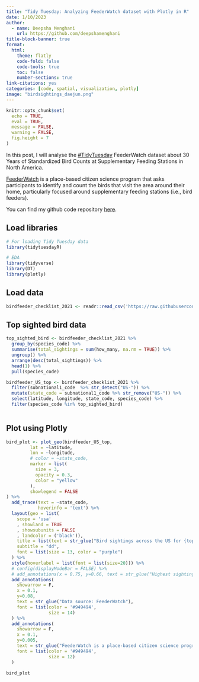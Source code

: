 ```yaml
---
title: "Tidy Tuesday: Analyzing FeederWatch dataset with Plotly in R"
date: 1/10/2023
author:
  - name: Deepsha Menghani 
    url: https://github.com/deepshamenghani
title-block-banner: true
format:
  html:
    theme: flatly
    code-fold: false
    code-tools: true
    toc: false
    number-sections: true
link-citations: yes
categories: [code, spatial, visualization, plotly]
image: "birdsightings_daejun.png"
---
```


```r
knitr::opts_chunk$set(
  echo = TRUE,
  eval = TRUE,
  message = FALSE,
  warning = FALSE,
  fig.height = 7
)
```

In this post, I will analyse the [#TidyTuesday](https://github.com/rfordatascience/tidytuesday/tree/master/) FeederWatch dataset about 30 Years of Standardized Bird Counts at Supplementary Feeding Stations in North America.

[FeederWatch](https://www.frontiersin.org/articles/10.3389/fevo.2021.619682/full) is a place-based citizen science program that asks participants to identify and count the birds that visit the area around their home, particularly focused around supplementary feeding stations (i.e., bird feeders).

::: callout-tip
You can find my github code repository [here](https://github.com/deepshamenghani/tidytuesday/tree/master/2023/Week2_birdfeeder).
:::

## Load libraries

```r

# For loading Tidy Tuesday data
library(tidytuesdayR)

# EDA
library(tidyverse)
library(DT)
library(plotly)


```

## Load data

```r
birdfeeder_checklist_2021 <- readr::read_csv('https://raw.githubusercontent.com/rfordatascience/tidytuesday/master/data/2023/2023-01-10/PFW_2021_public.csv')

```

## Top sighted bird data

```r
top_sighted_bird <- birdfeeder_checklist_2021 %>% 
  group_by(species_code) %>% 
  summarise(total_sightings = sum(how_many, na.rm = TRUE)) %>% 
  ungroup() %>% 
  arrange(desc(total_sightings)) %>% 
  head(1) %>%
  pull(species_code)

```

```r
birdfeeder_US_top <- birdfeeder_checklist_2021 %>% 
  filter(subnational1_code  %>% str_detect("US-")) %>% 
  mutate(state_code = subnational1_code %>% str_remove("US-")) %>% 
  select(latitude, longitude, state_code, species_code) %>% 
  filter(species_code %in% top_sighted_bird)
    
```

## Plot using Plotly

```r

bird_plot <- plot_geo(birdfeeder_US_top,
         lat = ~latitude,
         lon = ~longitude,
         # color = ~state_code,
         marker = list(
           size = 3, 
           opacity = 0.3,
           color = "yellow"
         ),
         showlegend = FALSE
) %>% 
  add_trace(text = ~state_code,
            hoverinfo = 'text') %>% 
  layout(geo = list(
    scope = 'usa'
    , showland = TRUE
    , showsubunits = FALSE
    , landcolor = ('black')), 
    title = list(text = str_glue("Bird sightings across the US for {top_sighted_bird} \n Nov, 2020 to Apr, 2021"), y = 0.95, x = 0.5, xanchor = 'center', yanchor =  'top'),
    subtitle = "dd",
    font = list(size = 13, color = "purple")
  ) %>% 
  style(hoverlabel = list(font = list(size=20))) %>% 
  # config(displayModeBar = FALSE) %>%
  # add_annotations(x = 0.75, y=0.66, text = str_glue("Highest sightings\nPA"), ax = 5, ay = -80, font = list(size = 14)) %>% 
  add_annotations(
    showarrow = F,
    x = 0.1,
    y=0.08,
    text = str_glue("Data source: FeederWatch"),
    font = list(color = '#949494',
                size = 14)
  ) %>% 
  add_annotations(
    showarrow = F,
    x = 0.1,
    y=0.005,
    text = str_glue("FeederWatch is a place-based citizen science program that asks participants \nto identify and count the birds that visit the area around their home.    "),
    font = list(color = '#949494',
                size = 12)
  )

bird_plot
```
